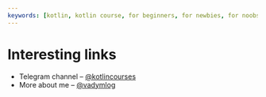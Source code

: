 ```yaml
---
keywords: [kotlin, kotlin course, for beginners, for newbies, for noobs, tutorial]
---
```


<Main/>

<h1>Interesting links</h1>


- Telegram channel – [@kotlincourses](https://kotlincourses.t.me)
- More about me – [@vadymlog](https://vadymlog.t.me)

<div style={{
    paddingBlockEnd: '4em'
}}/>

